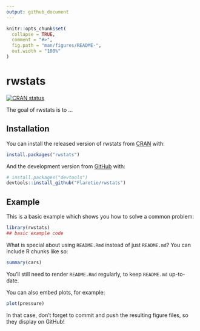 ```yaml
---
output: github_document
---
```


<!-- README.md is generated from README.Rmd. Please edit that file -->

```r
knitr::opts_chunk$set(
  collapse = TRUE,
  comment = "#>",
  fig.path = "man/figures/README-",
  out.width = "100%"
)
```

# rwstats

<!-- badges: start -->
[![CRAN status](https://www.r-pkg.org/badges/version/rwstats)](https://CRAN.R-project.org/package=rwstats)
<!-- badges: end -->

The goal of rwstats is to ...

## Installation

You can install the released version of rwstats from [CRAN](https://CRAN.R-project.org) with:

``` r
install.packages("rwstats")
```

And the development version from [GitHub](https://github.com/) with:

``` r
# install.packages("devtools")
devtools::install_github("Flaretie/rwstats")
```
## Example

This is a basic example which shows you how to solve a common problem:

```r
library(rwstats)
## basic example code
```

What is special about using `README.Rmd` instead of just `README.md`? You can include R chunks like so:

```r
summary(cars)
```

You'll still need to render `README.Rmd` regularly, to keep `README.md` up-to-date.

You can also embed plots, for example:

```r
plot(pressure)
```

In that case, don't forget to commit and push the resulting figure files, so they display on GitHub!
